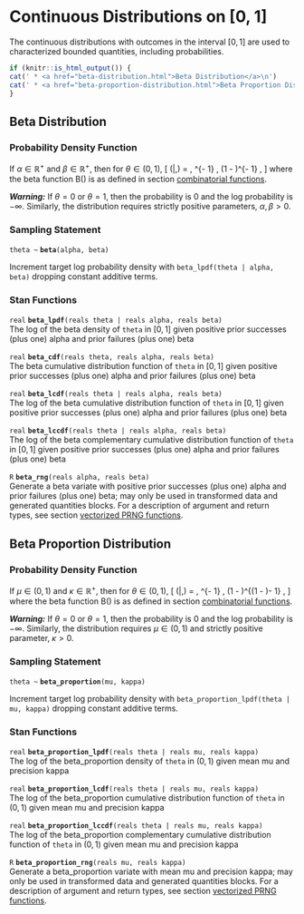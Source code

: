 # Continuous Distributions on [0, 1]

The continuous distributions with outcomes in the interval $[0,1]$ are
used to characterized bounded quantities, including probabilities.

```r
if (knitr::is_html_output()) {
cat(' * <a href="beta-distribution.html">Beta Distribution</a>\n')
cat(' * <a href="beta-proportion-distribution.html">Beta Proportion Distribution</a>\n')
}
```

## Beta Distribution

### Probability Density Function

If $\alpha \in \mathbb{R}^+$ and $\beta \in \mathbb{R}^+$, then for
$\theta \in (0,1)$, \[ \text{Beta}(\theta|\alpha,\beta) =
\frac{1}{\mathrm{B}(\alpha,\beta)} \, \theta^{\alpha - 1} \, (1 -
\theta)^{\beta - 1} , \] where the beta function $\mathrm{B}()$ is as
defined in section [combinatorial functions](#betafun).

_**Warning:**_  If $\theta = 0$ or $\theta = 1$, then the probability
is 0 and the log probability is $-\infty$.  Similarly, the
distribution requires strictly positive parameters, $\alpha, \beta >
0$.

### Sampling Statement

`theta ~ ` **`beta`**`(alpha, beta)`

Increment target log probability density with `beta_lpdf(theta | alpha, beta)`
dropping constant additive terms.
<!-- real; beta ~; -->
\index{{\tt \bfseries beta }!sampling statement|hyperpage}

### Stan Functions

<!-- real; beta_lpdf; (reals theta | reals alpha, reals beta); -->
\index{{\tt \bfseries beta\_lpdf }!{\tt (reals theta \textbar\ reals alpha, reals beta): real}|hyperpage}

`real` **`beta_lpdf`**`(reals theta | reals alpha, reals beta)`<br>\newline
The log of the beta density of `theta` in $[0,1]$ given positive prior
successes (plus one) alpha and prior failures (plus one) beta

<!-- real; beta_cdf; (reals theta, reals alpha, reals beta); -->
\index{{\tt \bfseries beta\_cdf }!{\tt (reals theta, reals alpha, reals beta): real}|hyperpage}

`real` **`beta_cdf`**`(reals theta, reals alpha, reals beta)`<br>\newline
The beta cumulative distribution function of `theta` in $[0,1]$ given
positive prior successes (plus one) alpha and prior failures (plus
one) beta

<!-- real; beta_lcdf; (reals theta | reals alpha, reals beta); -->
\index{{\tt \bfseries beta\_lcdf }!{\tt (reals theta \textbar\ reals alpha, reals beta): real}|hyperpage}

`real` **`beta_lcdf`**`(reals theta | reals alpha, reals beta)`<br>\newline
The log of the beta cumulative distribution function of `theta` in
$[0,1]$ given positive prior successes (plus one) alpha and prior
failures (plus one) beta

<!-- real; beta_lccdf; (reals theta | reals alpha, reals beta); -->
\index{{\tt \bfseries beta\_lccdf }!{\tt (reals theta \textbar\ reals alpha, reals beta): real}|hyperpage}

`real` **`beta_lccdf`**`(reals theta | reals alpha, reals beta)`<br>\newline
The log of the beta complementary cumulative distribution function of
`theta` in $[0,1]$ given positive prior successes (plus one) alpha and
prior failures (plus one) beta

<!-- R; beta_rng; (reals alpha, reals beta); -->
\index{{\tt \bfseries beta\_rng }!{\tt (reals alpha, reals beta): R}|hyperpage}

`R` **`beta_rng`**`(reals alpha, reals beta)`<br>\newline
Generate a beta variate with positive prior successes (plus one) alpha
and prior failures (plus one) beta; may only be used in transformed data and
generated quantities blocks. For a description of argument and return types, see
section [vectorized PRNG functions](#prng-vectorization).

## Beta Proportion Distribution

### Probability Density Function

If $\mu \in (0, 1)$ and $\kappa \in \mathbb{R}^+$, then for $\theta
\in (0,1)$, \[ \mathrm{Beta\_Proportion}(\theta|\mu,\kappa) =
\frac{1}{\mathrm{B}(\mu \kappa, (1 - \mu) \kappa)} \,
\theta^{\mu\kappa - 1} \, (1 - \theta)^{(1 - \mu)\kappa- 1} , \] where
the beta function $\mathrm{B}()$ is as defined in section
[combinatorial functions](#betafun).

_**Warning:**_  If $\theta = 0$ or $\theta = 1$, then the probability
is 0 and the log probability is $-\infty$.  Similarly, the
distribution requires $\mu \in (0, 1)$ and strictly positive
parameter, $\kappa > 0$.

### Sampling Statement

`theta ~ ` **`beta_proportion`**`(mu, kappa)`

Increment target log probability density with `beta_proportion_lpdf(theta | mu, kappa)`
dropping constant additive terms.
<!-- real; beta_proportion ~; -->
\index{{\tt \bfseries beta\_proportion }!sampling statement|hyperpage}

### Stan Functions

<!-- real; beta_proportion_lpdf; -->
\index{{\tt \bfseries beta\_proportion\_lpdf }!{\tt (reals theta \textbar\ reals mu, reals kappa): real}|hyperpage}

`real` **`beta_proportion_lpdf`**`(reals theta | reals mu, reals kappa)`<br>\newline
The log of the beta_proportion density of `theta` in $(0,1)$ given
mean mu and precision kappa

<!-- real; beta_proportion_lcdf; (reals theta | reals mu, reals kappa); -->
\index{{\tt \bfseries beta\_proportion\_lcdf }!{\tt (reals theta \textbar\ reals mu, reals kappa): real}|hyperpage}

`real` **`beta_proportion_lcdf`**`(reals theta | reals mu, reals kappa)`<br>\newline
The log of the beta_proportion cumulative distribution function of
`theta` in $(0,1)$ given mean mu and precision kappa

<!-- real; beta_proportion_lccdf; (reals theta | reals mu, reals kappa); -->
\index{{\tt \bfseries beta\_proportion\_lccdf }!{\tt (reals theta \textbar\ reals mu, reals kappa): real}|hyperpage}

`real` **`beta_proportion_lccdf`**`(reals theta | reals mu, reals kappa)`<br>\newline
The log of the beta_proportion complementary cumulative distribution
function of `theta` in $(0,1)$ given mean mu and precision kappa

<!-- R; beta_proportion_rng; (reals mu, reals kappa); -->
\index{{\tt \bfseries beta\_proportion\_rng }!{\tt (reals mu, reals kappa): R}|hyperpage}

`R` **`beta_proportion_rng`**`(reals mu, reals kappa)`<br>\newline
Generate a beta_proportion variate with mean mu and precision kappa;
may only be used in transformed data and generated quantities blocks.
For a description of argument and return types, see section
[vectorized PRNG functions](#prng-vectorization).

